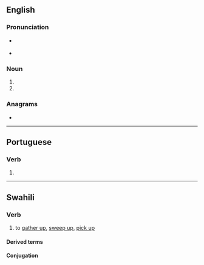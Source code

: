 ==English==

===Pronunciation===
* {{a|RP}} {{IPA|/zəʊ.ə/|lang=en}}
* {{a|GenAm}} {{IPA|/zoʊ.ə/|lang=en}}

===Noun===
{{head|en|noun plural form}}

# {{plural of|zoon|lang=en}}
# {{plural of|zoön|lang=en}}

===Anagrams===
* {{anagrams|en|AZO|azo|azo-}}

----

==Portuguese==

===Verb===
{{pt-verb-form}}

# {{pt-verb-form-of|zoar}}

----

==Swahili==

===Verb===
{{sw-verb}}

# to [[gather up]], [[sweep up]], [[pick up]]

====Derived terms====
{{sw-der|pass|appl|stat}}

====Conjugation====
{{sw-conj}}